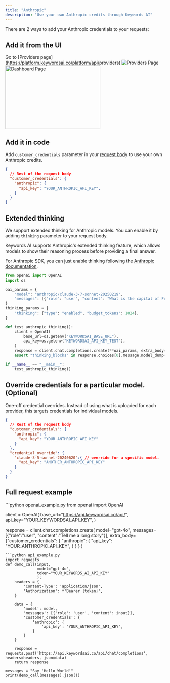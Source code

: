```yaml
---
title: "Anthropic"
description: "Use your own Anthropic credits through Keywords AI"
---
```


There are 2 ways to add your Anthropic credentials to your requests:
## Add it from the UI

<Steps>
<Step title="Go to the Providers page">
Go to [Providers page](https://platform.keywordsai.co/platform/api/providers)
<Frame>
<img src="https://keywordsai-static.s3.us-east-1.amazonaws.com/docs/settings/providers.jpg" alt="Providers Page"/>
</Frame>
</Step>
<Step title="Add your Anthropic credentials.">

<img height="200" width="300"  src="/images/providers/anthropic.png" alt="Dashboard Page"/>
</Step>

</Steps>

## Add it in code

Add `customer_credentials` parameter in your [request body](/api-endpoints/integration/chat-completions) to use your own Anthropic credits.

```json
{
  // Rest of the request body
  "customer_credentials": {
    "anthropic": {
      "api_key": "YOUR_ANTHROPIC_API_KEY",
    }
  }
}
```

## Extended thinking
We support extended thinking for Anthropic models. You can enable it by adding `thinking` parameter to your request body.

Keywords AI supports Anthropic's extended thinking feature, which allows models to show their reasoning process before providing a final answer.

For Anthropic SDK, you can just enable thinking following the [Anthropic documentation](https://docs.anthropic.com/en/docs/build-with-claude/extended-thinking).

```python {8-10} OpenAI SDK
from openai import OpenAI
import os

oai_params = {
    "model": "anthropic/claude-3-7-sonnet-20250219",
    "messages": [{"role": "user", "content": "What is the capital of France?"}],
}
thinking_params = {
    "thinking": {"type": "enabled", "budget_tokens": 1024},
}

def test_anthropic_thinking():
    client = OpenAI(
        base_url=os.getenv("KEYWORDSAI_BASE_URL"),
        api_key=os.getenv("KEYWORDSAI_API_KEY_TEST"),
    )
    response = client.chat.completions.create(**oai_params, extra_body=thinking_params)
    assert "thinking_blocks" in response.choices[0].message.model_dump()

if __name__ == "__main__":
    test_anthropic_thinking()
```

## Override credentials for a particular model. (Optional)
One-off credential overrides. Instead of using what is uploaded for each provider, this targets credentials for individual models.
```json
{
  // Rest of the request body
  "customer_credentials": {
    "anthropic": {
      "api_key": "YOUR_ANTHROPIC_API_KEY"
    }
  },
  "credential_override": {
    "claude-3-5-sonnet-20240620":{ // override for a specific model.
      "api_key": "ANOTHER_ANTHROPIC_API_KEY"
    }
  }
}
```

## Full request example
<Accordion title="Example">
<CodeGroup>
```python openai_example.py
from openai import OpenAI

client = OpenAI(
    base_url="https://api.keywordsai.co/api/",
    api_key="YOUR_KEYWORDSAI_API_KEY",
)

response = client.chat.completions.create(
    model="gpt-4o",
    messages=[{"role":"user", "content":"Tell me a long story"}],
    extra_body={"customer_credentials": {
                  "anthropic": {
                      "api_key": "YOUR_ANTHROPIC_API_KEY",
                  }
                }
              }
)
```
```python api_example.py
import requests
def demo_call(input, 
              model="gpt-4o",
              token="YOUR_KEYWORDS_AI_API_KEY"
              ):
    headers = {
        'Content-Type': 'application/json',
        'Authorization': f'Bearer {token}',
    }

    data = {
        'model': model,
        'messages': [{'role': 'user', 'content': input}],
        'customer_credentials': {
            'anthropic': {
                'api_key': "YOUR_ANTHROPIC_API_KEY",
            }
        }
    }

    response = requests.post('https://api.keywordsai.co/api/chat/completions', headers=headers, json=data)
    return response

messages = "Say 'Hello World'"
print(demo_call(messages).json())
```
</CodeGroup>
</Accordion>

